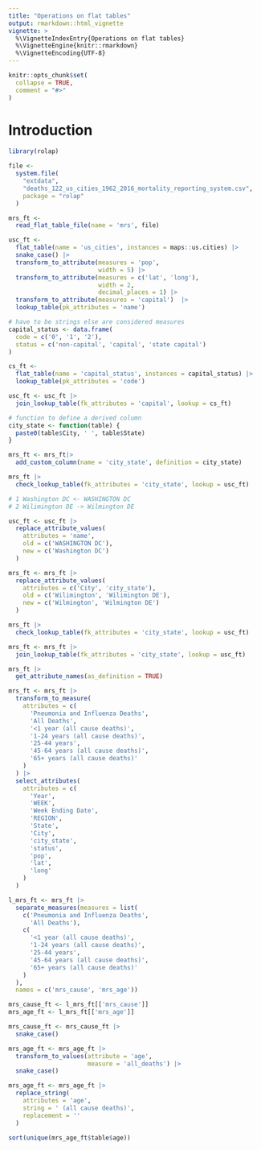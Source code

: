 ```yaml
---
title: "Operations on flat tables"
output: rmarkdown::html_vignette
vignette: >
  %\VignetteIndexEntry{Operations on flat tables}
  %\VignetteEngine{knitr::rmarkdown}
  %\VignetteEncoding{UTF-8}
---
```


```r
knitr::opts_chunk$set(
  collapse = TRUE,
  comment = "#>"
)
```

# Introduction


```r
library(rolap)

file <-
  system.file(
    "extdata",
    "deaths_122_us_cities_1962_2016_mortality_reporting_system.csv",
    package = "rolap"
  )

mrs_ft <-
  read_flat_table_file(name = 'mrs', file)
```


```r
usc_ft <-
  flat_table(name = 'us_cities', instances = maps::us.cities) |>
  snake_case() |>
  transform_to_attribute(measures = 'pop',
                         width = 5) |>
  transform_to_attribute(measures = c('lat', 'long'),
                         width = 2,
                         decimal_places = 1) |>
  transform_to_attribute(measures = 'capital')  |>
  lookup_table(pk_attributes = 'name')

```



```r
# have to be strings else are considered measures
capital_status <- data.frame(
  code = c('0', '1', '2'),
  status = c('non-capital', 'capital', 'state capital')
)

cs_ft <-
  flat_table(name = 'capital_status', instances = capital_status) |>
  lookup_table(pk_attributes = 'code')
```



```r
usc_ft <- usc_ft |>
  join_lookup_table(fk_attributes = 'capital', lookup = cs_ft)
```


```r
# function to define a derived column
city_state <- function(table) {
  paste0(table$City, ' ', table$State)
}

mrs_ft <- mrs_ft|>
  add_custom_column(name = 'city_state', definition = city_state)

mrs_ft |>
  check_lookup_table(fk_attributes = 'city_state', lookup = usc_ft)

# 1 Washington DC <- WASHINGTON DC
# 2 Wilimington DE -> Wilmington DE
```


```r
usc_ft <- usc_ft |>
  replace_attribute_values(
    attributes = 'name',
    old = c('WASHINGTON DC'),
    new = c('Washington DC')
  )
```


```r
mrs_ft <- mrs_ft |>
  replace_attribute_values(
    attributes = c('City', 'city_state'),
    old = c('Wilimington', 'Wilimington DE'),
    new = c('Wilmington', 'Wilmington DE')
  )
```


```r
mrs_ft |>
  check_lookup_table(fk_attributes = 'city_state', lookup = usc_ft)
```


```r
mrs_ft <- mrs_ft |>
  join_lookup_table(fk_attributes = 'city_state', lookup = usc_ft)
```


```r
mrs_ft |>
  get_attribute_names(as_definition = TRUE)
```


```r
mrs_ft <- mrs_ft |>
  transform_to_measure(
    attributes = c(
      'Pneumonia and Influenza Deaths',
      'All Deaths',
      '<1 year (all cause deaths)',
      '1-24 years (all cause deaths)',
      '25-44 years',
      '45-64 years (all cause deaths)',
      '65+ years (all cause deaths)'
    )
  ) |>
  select_attributes(
    attributes = c(
      'Year',
      'WEEK',
      'Week Ending Date',
      'REGION',
      'State',
      'City',
      'city_state',
      'status',
      'pop',
      'lat',
      'long'
    )
  )
```


```r
l_mrs_ft <- mrs_ft |>
  separate_measures(measures = list(
    c('Pneumonia and Influenza Deaths',
      'All Deaths'),
    c(
      '<1 year (all cause deaths)',
      '1-24 years (all cause deaths)',
      '25-44 years',
      '45-64 years (all cause deaths)',
      '65+ years (all cause deaths)'
    )
  ),
  names = c('mrs_cause', 'mrs_age'))

mrs_cause_ft <- l_mrs_ft[['mrs_cause']]
mrs_age_ft <- l_mrs_ft[['mrs_age']]
```



```r
mrs_cause_ft <- mrs_cause_ft |>
  snake_case()
```


```r
mrs_age_ft <- mrs_age_ft |>
  transform_to_values(attribute = 'age',
                      measure = 'all_deaths') |>
  snake_case()
```


```r
mrs_age_ft <- mrs_age_ft |>
  replace_string(
    attributes = 'age',
    string = ' (all cause deaths)',
    replacement = ''
  )
```


```r
sort(unique(mrs_age_ft$table$age))
```

